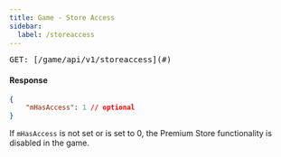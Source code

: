 ```yaml
---
title: Game - Store Access
sidebar:
  label: /storeaccess
---
```


<pre>GET: [/game/api/v1/storeaccess](#)</pre>

#### Response
```json
{
    "mHasAccess": 1 // optional
}
```

If `mHasAccess` is not set or is set to 0, the Premium Store functionality is disabled in the game.